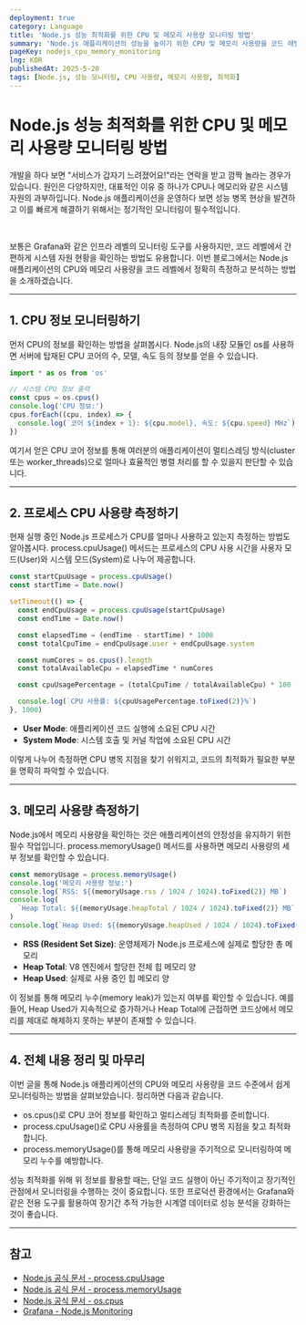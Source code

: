 ```yaml
---
deployment: true
category: Language
title: 'Node.js 성능 최적화를 위한 CPU 및 메모리 사용량 모니터링 방법'
summary: 'Node.js 애플리케이션의 성능을 높이기 위한 CPU 및 메모리 사용량을 코드 레벨에서 확인하고 분석하는 방법을 알아봅시다.'
pageKey: nodejs_cpu_memory_monitoring
lng: KOR
publishedAt: 2025-5-20
tags: [Node.js, 성능 모니터링, CPU 사용량, 메모리 사용량, 최적화]
---
```


# Node.js 성능 최적화를 위한 CPU 및 메모리 사용량 모니터링 방법

개발을 하다 보면 "서비스가 갑자기 느려졌어요!"라는 연락을 받고 깜짝 놀라는 경우가 있습니다. 원인은 다양하지만, 대표적인 이유 중 하나가 CPU나 메모리와 같은 시스템 자원의 과부하입니다. Node.js 애플리케이션을 운영하다 보면 성능 병목 현상을 발견하고 이를 빠르게 해결하기 위해서는 정기적인 모니터링이 필수적입니다.

<br />

보통은 Grafana와 같은 인프라 레벨의 모니터링 도구를 사용하지만, 코드 레벨에서 간편하게 시스템 자원 현황을 확인하는 방법도 유용합니다. 이번 블로그에서는 Node.js 애플리케이션의 CPU와 메모리 사용량을 코드 레벨에서 정확히 측정하고 분석하는 방법을 소개하겠습니다.

---

## 1. CPU 정보 모니터링하기

먼저 CPU의 정보를 확인하는 방법을 살펴봅시다. Node.js의 내장 모듈인 <codeline>os</codeline>를 사용하면 서버에 탑재된 CPU 코어의 수, 모델, 속도 등의 정보를 얻을 수 있습니다.

```typescript title="cpu&memory" showLineNumbers
import * as os from 'os'

// 시스템 CPU 정보 출력
const cpus = os.cpus()
console.log('CPU 정보:')
cpus.forEach((cpu, index) => {
  console.log(`코어 ${index + 1}: ${cpu.model}, 속도: ${cpu.speed} MHz`)
})
```

여기서 얻은 CPU 코어 정보를 통해 여러분의 애플리케이션이 멀티스레딩 방식(<codeline>cluster</codeline> 또는 <codeline>worker_threads</codeline>)으로 얼마나 효율적인 병렬 처리를 할 수 있을지 판단할 수 있습니다.

---

## 2. 프로세스 CPU 사용량 측정하기

현재 실행 중인 Node.js 프로세스가 CPU를 얼마나 사용하고 있는지 측정하는 방법도 알아봅시다. <codeline>process.cpuUsage()</codeline> 메서드는 프로세스의 CPU 사용 시간을 사용자 모드(User)와 시스템 모드(System)로 나누어 제공합니다.

```typescript title="cpu&memory" showLineNumbers
const startCpuUsage = process.cpuUsage()
const startTime = Date.now()

setTimeout(() => {
  const endCpuUsage = process.cpuUsage(startCpuUsage)
  const endTime = Date.now()

  const elapsedTime = (endTime - startTime) * 1000
  const totalCpuTime = endCpuUsage.user + endCpuUsage.system

  const numCores = os.cpus().length
  const totalAvailableCpu = elapsedTime * numCores

  const cpuUsagePercentage = (totalCpuTime / totalAvailableCpu) * 100

  console.log(`CPU 사용률: ${cpuUsagePercentage.toFixed(2)}%`)
}, 1000)
```

- **User Mode**: 애플리케이션 코드 실행에 소요된 CPU 시간
- **System Mode**: 시스템 호출 및 커널 작업에 소요된 CPU 시간

이렇게 나누어 측정하면 CPU 병목 지점을 찾기 쉬워지고, 코드의 최적화가 필요한 부분을 명확히 파악할 수 있습니다.

---

## 3. 메모리 사용량 측정하기

Node.js에서 메모리 사용량을 확인하는 것은 애플리케이션의 안정성을 유지하기 위한 필수 작업입니다. <codeline>process.memoryUsage()</codeline> 메서드를 사용하면 메모리 사용량의 세부 정보를 확인할 수 있습니다.

```typescript title="cpu&memory" showLineNumbers
const memoryUsage = process.memoryUsage()
console.log('메모리 사용량 정보:')
console.log(`RSS: ${(memoryUsage.rss / 1024 / 1024).toFixed(2)} MB`)
console.log(
  `Heap Total: ${(memoryUsage.heapTotal / 1024 / 1024).toFixed(2)} MB`,
)
console.log(`Heap Used: ${(memoryUsage.heapUsed / 1024 / 1024).toFixed(2)} MB`)
```

- **RSS (Resident Set Size)**: 운영체제가 Node.js 프로세스에 실제로 할당한 총 메모리
- **Heap Total**: V8 엔진에서 할당한 전체 힙 메모리 양
- **Heap Used**: 실제로 사용 중인 힙 메모리 양

이 정보를 통해 메모리 누수(memory leak)가 있는지 여부를 확인할 수 있습니다. 예를 들어, <codeline>Heap Used</codeline>가 지속적으로 증가하거나 <codeline>Heap Total</codeline>에 근접하면 코드상에서 메모리를 제대로 해제하지 못하는 부분이 존재할 수 있습니다.

---

## 4. 전체 내용 정리 및 마무리

이번 글을 통해 Node.js 애플리케이션의 CPU와 메모리 사용량을 코드 수준에서 쉽게 모니터링하는 방법을 살펴보았습니다. 정리하면 다음과 같습니다.

- <codeline>os.cpus()</codeline>로 CPU 코어 정보를 확인하고 멀티스레딩 최적화를
  준비합니다.
- <codeline>process.cpuUsage()</codeline>로 CPU 사용률을 측정하여 CPU 병목
  지점을 찾고 최적화합니다.
- <codeline>process.memoryUsage()</codeline>를 통해 메모리 사용량을 주기적으로
  모니터링하여 메모리 누수를 예방합니다.

성능 최적화를 위해 위 정보를 활용할 때는, 단일 코드 실행이 아닌 주기적이고 장기적인 관점에서 모니터링을 수행하는 것이 중요합니다. 또한 프로덕션 환경에서는 Grafana와 같은 전용 도구를 활용하여 장기간 추적 가능한 시계열 데이터로 성능 분석을 강화하는 것이 좋습니다.

---

## 참고

- [Node.js 공식 문서 - process.cpuUsage](https://nodejs.org/api/process.html#processcpuusagepreviousvalue)
- [Node.js 공식 문서 - process.memoryUsage](https://nodejs.org/api/process.html#processmemoryusage)
- [Node.js 공식 문서 - os.cpus](https://nodejs.org/api/os.html#oscpus)
- [Grafana - Node.js Monitoring](https://grafana.com/docs/grafana-cloud/quickstart/nodejs/)
